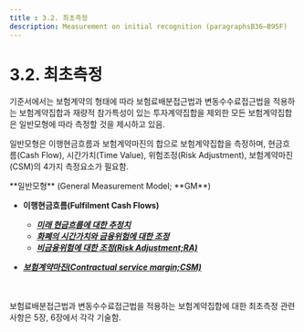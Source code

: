 ```yaml
---
title : 3.2. 최초측정
description: Measurement on initial recognition (paragraphsB36–B95F)
---
```


# 3.2. 최초측정

기준서에서는 보험계약의 형태에 따라 보험료배분접근법과 변동수수료접근법을 적용하는 보험계약집합과 재량적 참가특성이 있는 투자계약집합을 제외한 모든 보험계약집합은 일반모형에 따라 측정할 것을 제시하고 있음.

일반모형은 이행현금흐름과 보험계약마진의 합으로 보험계약집합을 측정하며, 현금흐름(Cash Flow), 시간가치(Time Value), 위험조정(Risk Adjustment), 보험계약마진(CSM)의 4가지 측정요소가 필요함.

<Callout severity="success">
**일반모형** (General Measurement Model; **GM**)

*   **이행현금흐름(Fulfilment Cash Flows)**
    * [_**미래 현금흐름에 대한 추정치**_](/ifrs/03/3-2/321#미래현금흐름-추정치)
    * [_**화폐의 시간가치와 금융위험에 대한 조정**_](/ifrs/03/3-2/321#화폐의-시간가치와-금융위험에-대한-조정)
    * [_**비금융위험에 대한 조정(Risk Adjustment;RA)**_](/ifrs/03/3-2/321#비금융위험에-대한-조정)


* [_**보험계약마진(Contractual service margin;CSM)**_](/ifrs/03/3-2/321#보험계약마진)
</Callout>

<br/><br/>
보험료배분접근법과 변동수수료접근법을 적용하는 보험계약집합에 대한 최초측정 관련 사항은 5장, 6장에서 각각 기술함.

